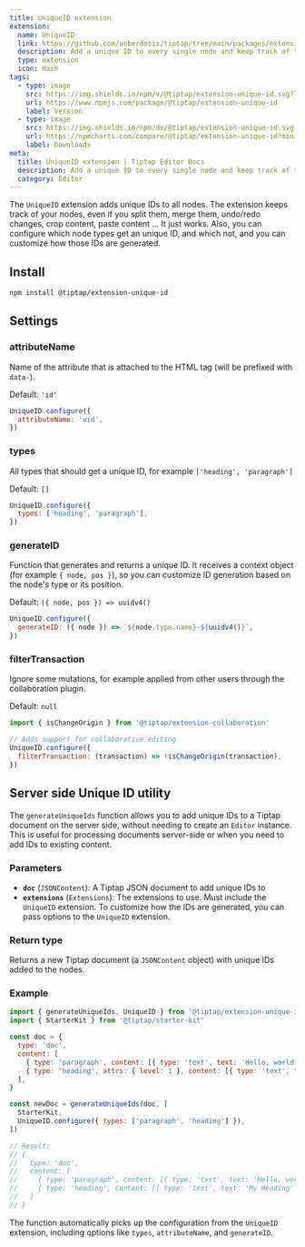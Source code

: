 ```yaml
---
title: UniqueID extension
extension:
  name: UniqueID
  link: https://github.com/ueberdosis/tiptap/tree/main/packages/extension-unique-id
  description: Add a unique ID to every single node and keep track of them.
  type: extension
  icon: Hash
tags:
  - type: image
    src: https://img.shields.io/npm/v/@tiptap/extension-unique-id.svg?label=version
    url: https://www.npmjs.com/package/@tiptap/extension-unique-id
    label: Version
  - type: image
    src: https://img.shields.io/npm/dm/@tiptap/extension-unique-id.svg
    url: https://npmcharts.com/compare/@tiptap/extension-unique-id?minimal=true
    label: Downloads
meta:
  title: UniqueID extension | Tiptap Editor Docs
  description: Add a unique ID to every single node and keep track of them with the UniqueID extension. More in the docs!
  category: Editor
---
```



The `UniqueID` extension adds unique IDs to all nodes. The extension keeps track of your nodes, even if you split them, merge them, undo/redo changes, crop content, paste content … It just works.
Also, you can configure which node types get an unique ID, and which not, and you can customize how those IDs are generated.

<CodeDemo path="/Extensions/UniqueID" />

## Install

```bash
npm install @tiptap/extension-unique-id
```

## Settings

### attributeName

Name of the attribute that is attached to the HTML tag (will be prefixed with `data-`).

Default: `'id'`

```js
UniqueID.configure({
  attributeName: 'uid',
})
```

### types

All types that should get a unique ID, for example `['heading', 'paragraph']`

Default: `[]`

```js
UniqueID.configure({
  types: ['heading', 'paragraph'],
})
```

### generateID

Function that generates and returns a unique ID. It receives a context object (for example `{ node, pos }`), so you can customize ID generation based on the node's type or its position.

Default: `({ node, pos }) => uuidv4()`

```js
UniqueID.configure({
  generateID: ({ node }) => `${node.type.name}-${uuidv4()}`,
})
```

### filterTransaction

Ignore some mutations, for example applied from other users through the collaboration plugin.

Default: `null`

```js
import { isChangeOrigin } from '@tiptap/extension-collaboration'

// Adds support for collaborative editing
UniqueID.configure({
  filterTransaction: (transaction) => !isChangeOrigin(transaction),
})
```

## Server side Unique ID utility

The `generateUniqueIds` function allows you to add unique IDs to a Tiptap document on the server side, without needing to create an `Editor` instance. This is useful for processing documents server-side or when you need to add IDs to existing content.

### Parameters

- **`doc`** (`JSONContent`): A Tiptap JSON document to add unique IDs to
- **`extensions`** (`Extensions`): The extensions to use. Must include the `UniqueID` extension. To customize how the IDs are generated, you can pass options to the `UniqueID` extension.

### Return type

Returns a new Tiptap document (a `JSONContent` object) with unique IDs added to the nodes.

### Example

```js
import { generateUniqueIds, UniqueID } from '@tiptap/extension-unique-id'
import { StarterKit } from '@tiptap/starter-kit'

const doc = {
  type: 'doc',
  content: [
    { type: 'paragraph', content: [{ type: 'text', text: 'Hello, world!' }] },
    { type: 'heading', attrs: { level: 1 }, content: [{ type: 'text', text: 'My Heading' }] },
  ],
}

const newDoc = generateUniqueIds(doc, [
  StarterKit,
  UniqueID.configure({ types: ['paragraph', 'heading'] }),
])

// Result:
// {
//   type: 'doc',
//   content: [
//     { type: 'paragraph', content: [{ type: 'text', text: 'Hello, world!' }], attrs: { id: 'd4590f81-52e8-45ec-b317-2e9a805b03e3' } },
//     { type: 'heading', content: [{ type: 'text', text: 'My Heading' }], attrs: { level: 1, id: 'c88f9b5f-7b91-442f-b4d9-ee0d04104827' } }
//   ]
// }
```

The function automatically picks up the configuration from the `UniqueID` extension, including options like `types`, `attributeName`, and `generateID`.

